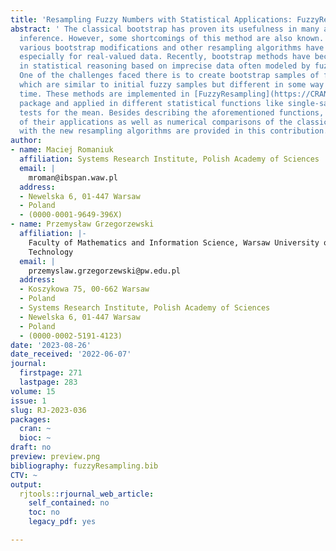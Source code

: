 ```yaml
---
title: 'Resampling Fuzzy Numbers with Statistical Applications: FuzzyResampling Package'
abstract: ' The classical bootstrap has proven its usefulness in many areas of statistical
  inference. However, some shortcomings of this method are also known. Therefore,
  various bootstrap modifications and other resampling algorithms have been introduced,
  especially for real-valued data. Recently, bootstrap methods have become popular
  in statistical reasoning based on imprecise data often modeled by fuzzy numbers.
  One of the challenges faced there is to create bootstrap samples of fuzzy numbers
  which are similar to initial fuzzy samples but different in some way at the same
  time. These methods are implemented in [FuzzyResampling](https://CRAN.R-project.org/package=FuzzyResampling)
  package and applied in different statistical functions like single-sample or two-sample
  tests for the mean. Besides describing the aforementioned functions, some examples
  of their applications as well as numerical comparisons of the classical bootstrap
  with the new resampling algorithms are provided in this contribution. '
author:
- name: Maciej Romaniuk
  affiliation: Systems Research Institute, Polish Academy of Sciences
  email: |
    mroman@ibspan.waw.pl
  address:
  - Newelska 6, 01-447 Warsaw
  - Poland
  - (0000-0001-9649-396X)
- name: Przemysław Grzegorzewski
  affiliation: |-
    Faculty of Mathematics and Information Science, Warsaw University of
    Technology
  email: |
    przemyslaw.grzegorzewski@pw.edu.pl
  address:
  - Koszykowa 75, 00-662 Warsaw
  - Poland
  - Systems Research Institute, Polish Academy of Sciences
  - Newelska 6, 01-447 Warsaw
  - Poland
  - (0000-0002-5191-4123)
date: '2023-08-26'
date_received: '2022-06-07'
journal:
  firstpage: 271
  lastpage: 283
volume: 15
issue: 1
slug: RJ-2023-036
packages:
  cran: ~
  bioc: ~
draft: no
preview: preview.png
bibliography: fuzzyResampling.bib
CTV: ~
output:
  rjtools::rjournal_web_article:
    self_contained: no
    toc: no
    legacy_pdf: yes

---
```

